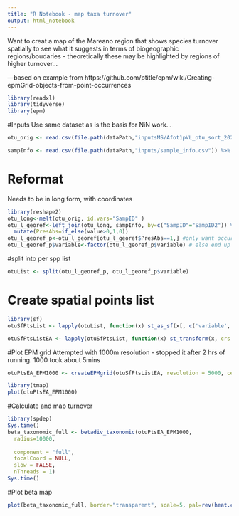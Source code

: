 ```yaml
---
title: "R Notebook - map taxa turnover"
output: html_notebook
---
```


Want to creat a map of the Mareano region that shows species turnover spatially to see what it suggests in terms of biogeographic regions/boudaries - theoretically these may be highlighted by regions of higher turnover...



---based on example from https://github.com/ptitle/epm/wiki/Creating-epmGrid-objects-from-point-occurrences


```r
library(readxl)
library(tidyverse)
library(epm)
```

#Inputs
Use same dataset as is the basis for NiN work...

```r
otu_orig <- read.csv(file.path(dataPath,"inputsMS/Afot1pVL_otu_sort_2023-08-04.csv")) %>% as.data.frame %>% select(-"X")

sampInfo <- read.csv(file.path(dataPath,"inputs/sample_info.csv")) %>% as.data.frame
```



# Reformat
Needs to be in long form, with coordinates

```r
library(reshape2)
otu_long<-melt(otu_orig, id.vars="SampID" )
otu_l_georef<-left_join(otu_long, sampInfo, by=c("SampID"="SampID2")) %>%
  mutate(PresAbs=if_else(value>0,1,0))
otu_l_georef_p<-otu_l_georef[otu_l_georef$PresAbs==1,] #only want occurrences
otu_l_georef_p$variable<-factor(otu_l_georef_p$variable) # else end up with weird phantoms in otuList

```


#split into per spp list
```r
otuList <- split(otu_l_georef_p, otu_l_georef_p$variable)

```


# Create spatial points list

```r
library(sf)
otuSfPtsList <- lapply(otuList, function(x) st_as_sf(x[, c('variable', 'x_coord', 'y_coord', 'SampID', 'cruise_no')], coords = c('x_coord', 'y_coord'), crs = 32633))

otuSfPtsListEA <- lapply(otuSfPtsList, function(x) st_transform(x, crs = "+proj=aea +lat_0=30 +lon_0=10 +lat_1=43 +lat_2=62 +x_0=0 +y_0=0 +ellps=intl +units=m +no_defs +type=crs"))#crs = EAproj looks to be deprecated

```


#Plot EPM grid
Attempted with 1000m resolution - stopped it after 2 hrs of running. 1000 took about 5mins
```r
otuPtsEA_EPM1000 <- createEPMgrid(otuSfPtsListEA, resolution = 5000, cellType = 'hex')

library(tmap)
plot(otuPtsEA_EPM1000)
```

#Calculate and map turnover

```r
library(spdep)
Sys.time()
beta_taxonomic_full <- betadiv_taxonomic(otuPtsEA_EPM1000, 
  radius=10000,
  
  component = "full",
  focalCoord = NULL,
  slow = FALSE,
  nThreads = 1)
Sys.time()
```
#Plot beta map
```r
plot(beta_taxonomic_full, border="transparent", scale=5, pal=rev(heat.colors(10, alpha=1)))
```








